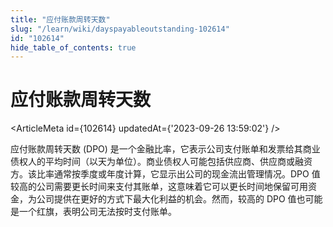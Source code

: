 ```yaml
---
title: "应付账款周转天数"
slug: "/learn/wiki/dayspayableoutstanding-102614"
id: "102614"
hide_table_of_contents: true
---
```



# 应付账款周转天数

<ArticleMeta id={102614} updatedAt={'2023-09-26 13:59:02'} />
<div className='border-solid border-b border-t-0 my-4 border-[var(--ifm-color-gray-300)]' />

应付账款周转天数 (DPO) 是一个金融比率，它表示公司支付账单和发票给其商业债权人的平均时间（以天为单位）。商业债权人可能包括供应商、供应商或融资方。该比率通常按季度或年度计算，它显示出公司的现金流出管理情况。DPO 值较高的公司需要更长时间来支付其账单，这意味着它可以更长时间地保留可用资金，为公司提供在更好的方式下最大化利益的机会。然而，较高的 DPO 值也可能是一个红旗，表明公司无法按时支付账单。

